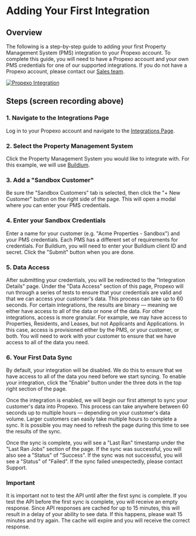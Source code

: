 # Adding Your First Integration

## Overview
The following is a step-by-step guide to adding your first Property Management System (PMS) integration to your Propexo account. To complete this guide, you will need to have a Propexo account and your own PMS credentials for one of our supported integrations. If you do not have a Propexo account, please contact our [Sales team](https://www.propexo.com/schedule-a-call).

[![Propexo Integration](https://propify-public-assets.s3.amazonaws.com/docs/first-integration.gif)](https://app.propexo.com/integrations)

## Steps (screen recording above)

### 1. Navigate to the Integrations Page
Log in to your Propexo account and navigate to the [Integrations Page](https://app.propexo.com/integrations).

### 2. Select the Property Management System
Click the Property Management System you would like to integrate with. For this example, we will use [Buildium](https://www.buildium.com/).

### 3. Add a "Sandbox Customer"
Be sure the "Sandbox Customers" tab is selected, then click the "+ New Customer" button on the right side of the page. This will open a modal where you can enter your PMS credentials.

### 4. Enter your Sandbox Credentials
Enter a name for your customer (e.g. "Acme Properties - Sandbox") and your PMS credentials. Each PMS has a different set of requirements for credentials. For Buildium, you will need to enter your Buildium client ID and secret. Click the "Submit" button when you are done.

### 5. Data Access
After submitting your credentials, you will be redirected to the "Integration Details" page. Under the "Data Access" section of this page, Propexo will run through a series of tests to ensure that your credentials are valid and that we can access your customer's data. This process can take up to 60 seconds. For certain integrations, the results are binary — meaning we either have access to all of the data or none of the data. For other integrations, access is more granular. For example, we may have access to Properties, Residents, and Leases, but not Applicants and Applications. In this case, access is provisioned either by the PMS, or your customer, or both. You will need to work with your customer to ensure that we have access to all of the data you need.

### 6. Your First Data Sync
By default, your integration will be disabled. We do this to ensure that we have access to all of the data you need before we start syncing. To enable your integration, click the "Enable" button under the three dots in the top right section of the page.

Once the integration is enabled, we will begin our first attempt to sync your customer's data into Propexo. This process can take anywhere between 60 seconds up to multiple hours — depending on your customer's data volume. Larger customers can easily take multiple hours to complete a sync. It is possible you may need to refresh the page during this time to see the results of the sync.

Once the sync is complete, you will see a "Last Ran" timestamp under the "Last Ran Jobs" section of the page. If the sync was successful, you will also see a "Status" of "Success". If the sync was not successful, you will see a "Status" of "Failed". If the sync failed unexpectedly, please contact Support.

### Important
It is important not to test the API until after the first sync is complete. If you test the API before the first sync is complete, you will receive an empty response. Since API responses are cached for up to 15 minutes, this will result in a delay of your ability to see data. If this happens, please wait 15 minutes and try again. The cache will expire and you will receive the correct response.